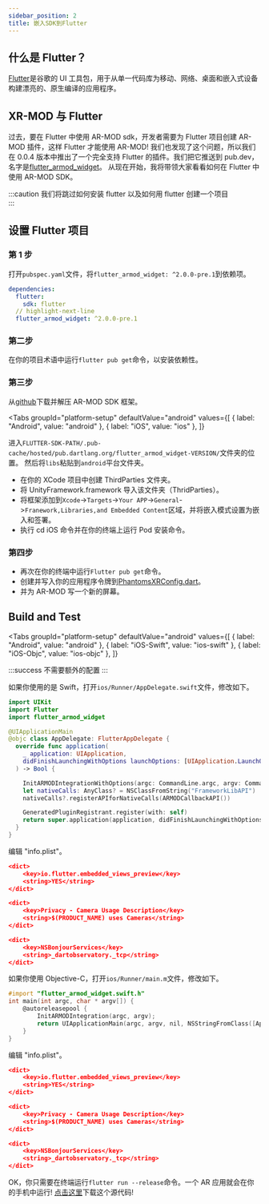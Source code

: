 ```yaml
---
sidebar_position: 2
title: 嵌入SDK到Flutter
---
```



## 什么是 Flutter？

[Flutter](https://flutter.dev/)是谷歌的 UI 工具包，用于从单一代码库为移动、网络、桌面和嵌入式设备构建漂亮的、原生编译的应用程序。

## XR-MOD 与 Flutter

过去，要在 Flutter 中使用 AR-MOD sdk，开发者需要为 Flutter 项目创建 AR-MOD 插件，这样 Flutter 才能使用 AR-MOD!
我们也发现了这个问题，所以我们在 0.0.4 版本中推出了一个完全支持 Flutter 的插件。我们把它推送到 pub.dev，名字是[flutter_armod_widget](https://pub.dev/packages/flutter_armod_widget)。
从现在开始，我将带领大家看看如何在 Flutter 中使用 AR-MOD SDK。

:::caution
我们将跳过如何安装 flutter 以及如何用 flutter 创建一个项目  
:::

## 设置 Flutter 项目

### 第 1 步

打开`pubspec.yaml`文件，将`flutter_armod_widget: ^2.0.0-pre.1`到依赖项。

```yaml
dependencies:
  flutter:
    sdk: flutter
  // highlight-next-line
  flutter_armod_widget: ^2.0.0-pre.1
```

### 第二步

在你的项目术语中运行`flutter pub get`命令，以安装依赖性。

### 第三步

从[github](https://github.com/Phantomxm2021/ARMOD-Framework)下载并解压 AR-MOD SDK 框架。

<Tabs
  groupId="platform-setup"
  defaultValue="android"
  values={[
    { label: "Android", value: "android" },
    { label: "iOS", value: "ios" },
  ]}
>
<TabItem value="android">

进入`FLUTTER-SDK-PATH/.pub-cache/hosted/pub.dartlang.org/flutter_armod_widget-VERSION/`文件夹的位置。
然后将`libs`粘贴到`android`平台文件夹。

</TabItem>

<TabItem value="ios">

- 在你的 XCode 项目中创建 ThirdParties 文件夹。
- 将 UnityFramework.framework 导入该文件夹（ThridParties）。
- 将框架添加到`Xcode`->`Targets`->`Your APP`->`General`->`Franework,Libraries,and Embedded Content`区域，并将嵌入模式设置为嵌入和签署。
- 执行 cd iOS 命令并在你的终端上运行 Pod 安装命令。

</TabItem>

</Tabs>

### 第四步

- 再次在你的终端中运行`Flutter pub get`命令。
- 创建并写入你的应用程序令牌到[PhantomsXRConfig.dart](https://github.com/Phantomxm2021/ARMOD-FlutterAppDemo/blob/main/lib/src/config/phantomsxrConfig.dart)。
- 并为 AR-MOD 写一个新的屏幕。

## Build and Test

<Tabs
  groupId="platform-setup"
  defaultValue="android"
  values={[
    { label: "Android", value: "android" },
    { label: "iOS-Swift", value: "ios-swift" },
    { label: "iOS-Objc", value: "ios-objc" },
  ]}
>
<TabItem value="android">

:::success
不需要额外的配置
:::

</TabItem>

<TabItem value="ios-swift">

如果你使用的是 Swift，打开`ios/Runner/AppDelegate.swift`文件，修改如下。

```swift diff title="AppDelegate.swift"
import UIKit
import Flutter
import flutter_armod_widget

@UIApplicationMain
@objc class AppDelegate: FlutterAppDelegate {
  override func application(
    _ application: UIApplication,
    didFinishLaunchingWithOptions launchOptions: [UIApplication.LaunchOptionsKey: Any]?
  ) -> Bool {

    InitARMODIntegrationWithOptions(argc: CommandLine.argc, argv: CommandLine.unsafeArgv, launchOptions)
    let nativeCalls: AnyClass? = NSClassFromString("FrameworkLibAPI")
    nativeCalls?.registerAPIforNativeCalls(ARMODCallbackAPI())

    GeneratedPluginRegistrant.register(with: self)
    return super.application(application, didFinishLaunchingWithOptions: launchOptions)
  }
}

```

编辑 "info.plist"。

```json
<dict>
    <key>io.flutter.embedded_views_preview</key>
    <string>YES</string>
</dict>

<dict>
    <key>Privacy - Camera Usage Description</key>
    <string>$(PRODUCT_NAME) uses Cameras</string>
</dict>

<dict>
    <key>NSBonjourServices</key>
    <string>_dartobservatory._tcp</string>
</dict>
```

</TabItem>

<TabItem value="ios-objc">

如果你使用 Objective-C，打开`ios/Runner/main.m`文件，修改如下。

```objectivec title="main.m"
#import "flutter_armod_widget.swift.h"
int main(int argc, char * argv[]) {
    @autoreleasepool {
        InitARMODIntegration(argc, argv);
        return UIApplicationMain(argc, argv, nil, NSStringFromClass([AppDelegate class]));
    }
}
```

编辑 "info.plist"。

```json
<dict>
    <key>io.flutter.embedded_views_preview</key>
    <string>YES</string>
</dict>

<dict>
    <key>Privacy - Camera Usage Description</key>
    <string>$(PRODUCT_NAME) uses Cameras</string>
</dict>

<dict>
    <key>NSBonjourServices</key>
    <string>_dartobservatory._tcp</string>
</dict>
```

</TabItem>

</Tabs>

OK，你只需要在终端运行`flutter run --release`命令。一个 AR 应用就会在你的手机中运行!
[点击这里](https://github.com/Phantomxm2021/ARMOD-FlutterAppDemo)下载这个源代码!
